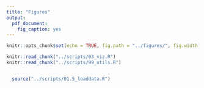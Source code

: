 ```yaml
---
title: "Figures"
output:
  pdf_document:
    fig_caption: yes
---
```


```r
knitr::opts_chunk$set(echo = TRUE, fig.path = "../figures/", fig.width = 5, fig.height = 6)
```

```r
knitr::read_chunk("../scripts/03_viz.R")
knitr::read_chunk("../scripts/99_utils.R")
```

```r

```

```r
  source("../scripts/01.5_loaddata.R")
```

```r

```

